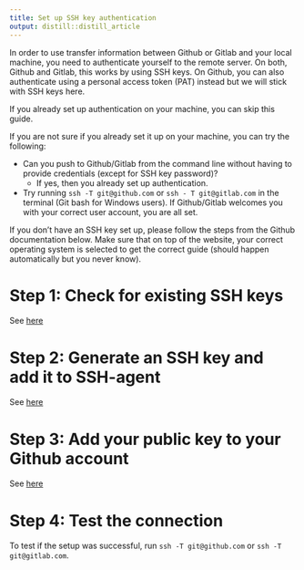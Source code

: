 ```yaml
---
title: Set up SSH key authentication
output: distill::distill_article
---
```


In order to use transfer information between Github or Gitlab and your local machine, you need to authenticate yourself to the remote server.
On both, Github and Gitlab, this works by using SSH keys. On Github, you can also 
authenticate using a personal access token (PAT) instead but we will stick with SSH keys here.

If you already set up authentication on your machine, you can skip this guide.

If you are not sure if you already set it up on your machine, you can try the following:

- Can you push to Github/Gitlab from the command line without having to provide credentials (except for SSH key password)? 
  - If yes, then you already set up authentication.
- Try running `ssh -T git@github.com` or `ssh - T git@gitlab.com` in the terminal (Git bash for Windows users). If Github/Gitlab welcomes you with your correct user account, you are all set.

If you don't have an SSH key set up, please follow the steps from the Github documentation below. Make sure 
that on top of the website, your correct operating system is selected to get the correct guide (should happen automatically but you never know).

# Step 1: Check for existing SSH keys

See [here](https://docs.github.com/en/authentication/connecting-to-github-with-ssh/checking-for-existing-ssh-keys)

# Step 2: Generate an SSH key and add it to SSH-agent

See [here](https://docs.github.com/en/authentication/connecting-to-github-with-ssh/generating-a-new-ssh-key-and-adding-it-to-the-ssh-agent)

# Step 3: Add your public key to your Github account

See [here](https://docs.github.com/en/authentication/connecting-to-github-with-ssh/adding-a-new-ssh-key-to-your-github-account)

# Step 4: Test the connection

To test if the setup was successful, run `ssh -T git@github.com` or `ssh -T git@gitlab.com`.





